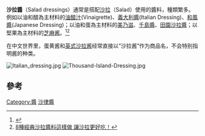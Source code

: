 {{NoteTA
|G1 = Food
}}
{{merge to|沙律#沙拉醬}}
{{各地中文名
|cn=沙拉酱 或 色拉酱
|tw=沙拉醬
|hk=沙律醬<small>（[[粤语|粤语]]中均用此名）</small>
}}
'''沙拉醬'''（Salad dressings）通常是搭配[[沙拉|沙拉]]（Salad）使用的醬料，種類繁多。例如以油和醋為主材料的[[油醋汁|油醋汁]](Vinaigrette)、[[義大利醬|義大利醬]](Italian Dressing)、[[和風醬|和風醬]](Japanese Dressing)；以油和蛋為主材料的[[美乃滋|美乃滋]]、[[千島醬|千島醬]]、[[田園沙拉醬|田園沙拉醬]]；以堅果為主材料的[[芝麻酱|芝麻酱]]。<ref>{{Cite web |url=https://www.ytower.com.tw/movie/play.asp?id=M-1571 |title=6種最常用沙拉醬，永久珍藏版 |access-date=2020-11-02 |archive-date=2017-11-23 |archive-url=https://web.archive.org/web/20171123053839/https://www.ytower.com.tw/movie/play.asp?id=M-1571 |dead-url=no }}</ref><ref>[https://info.babyhome.com.tw/article/16553 8種經典沙拉醬料這樣做 讓沙拉更好吃！]</ref>

在中文世界里，蛋黄酱和[[英式沙拉酱|英式沙拉酱]]经常直接以“沙拉酱”作为商品名，不会特别指明酱的种类。

[[File:Italian_dressing.jpg|thumb]]
[[File:Thousand-Island-Dressing.jpg|thumb]]

==參考==
{{reflist}}

{{调味品}}
[[Category:醬|Category:醬]]
[[Category:沙律醬|]]